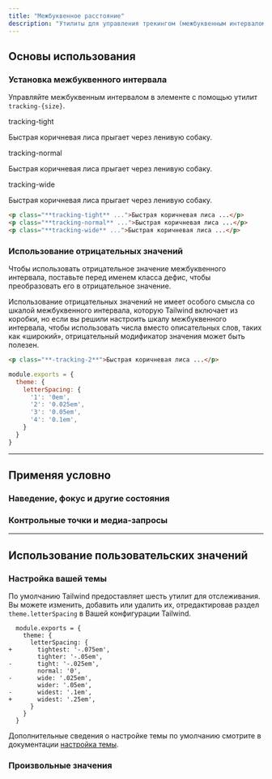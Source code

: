 ```yaml
---
title: "Межбуквенное расстояние"
description: "Утилиты для управления трекингом (межбуквенным интервалом) элемента."
---
```




## Основы использования

### Установка межбуквенного интервала

Управляйте межбуквенным интервалом в элементе с помощью утилит `tracking-{size}`.

<Example>
  <div class="flex flex-col gap-8">
    <div>
      <span class="font-medium text-sm text-slate-500 font-mono mb-3 dark:text-slate-400">tracking-tight</span>
      <p class="tracking-tight text-lg font-medium text-slate-900 dark:text-slate-200">
        Быстрая коричневая лиса прыгает через ленивую собаку.
      </p>
    </div>
    <div>
      <span class="font-medium text-sm text-slate-500 font-mono mb-3 dark:text-slate-400">tracking-normal</span>
      <p class="tracking-normal text-lg font-medium text-slate-900 dark:text-slate-200">
        Быстрая коричневая лиса прыгает через ленивую собаку.
      </p>
    </div>
    <div>
      <span class="font-medium text-sm text-slate-500 font-mono mb-3 dark:text-slate-400">tracking-wide</span>
      <p class="tracking-wide text-lg font-medium text-slate-900 dark:text-slate-200">
        Быстрая коричневая лиса прыгает через ленивую собаку.
      </p>
    </div>
  </div>
</Example>

```html
<p class="**tracking-tight** ...">Быстрая коричневая лиса ...</p>
<p class="**tracking-normal** ...">Быстрая коричневая лиса ...</p>
<p class="**tracking-wide** ...">Быстрая коричневая лиса ...</p>
```

### Использование отрицательных значений

Чтобы использовать отрицательное значение межбуквенного интервала, поставьте перед именем класса дефис, чтобы преобразовать его в отрицательное значение.

Использование отрицательных значений не имеет особого смысла со шкалой межбуквенного интервала, которую Tailwind включает из коробки, но если вы решили настроить шкалу межбуквенного интервала, чтобы использовать числа вместо описательных слов, таких как «широкий», отрицательный модификатор значения может быть полезен.

<SnippetGroup>

```html HTML
<p class="**-tracking-2**">Быстрая коричневая лиса ...</p>
```

```js tailwind.config.js
module.exports = {
  theme: {
    letterSpacing: {
      '1': '0em',
      '2': '0.025em',
      '3': '0.05em',
      '4': '0.1em',
    }
  }
}
```

</SnippetGroup>

---

## <Heading ignore>Применяя условно</Heading>

### <Heading ignore>Наведение, фокус и другие состояния</Heading>

<HoverFocusAndOtherStates defaultClass="tracking-tight" featuredClass="tracking-wide" element="p" />

### <Heading ignore>Контрольные точки и медиа-запросы</Heading>

<BreakpointsAndMediaQueries defaultClass="tracking-tight" featuredClass="tracking-wide" element="p" />

---

## Использование пользовательских значений

### Настройка вашей темы

По умолчанию Tailwind предоставляет шесть утилит для отслеживания. Вы можете изменить, добавить или удалить их, отредактировав раздел `theme.letterSpacing` в Вашей конфигурации Tailwind.

```diff-js tailwind.config.js
  module.exports = {
    theme: {
      letterSpacing: {
+       tightest: '-.075em',
        tighter: '-.05em',
-       tight: '-.025em',
        normal: '0',
-       wide: '.025em',
        wider: '.05em',
-       widest: '.1em',
+       widest: '.25em',
      }
    }
  }
```

Дополнительные сведения о настройке темы по умолчанию смотрите в документации [настройка темы](/docs/theme#customizing-the-default-theme).

### Произвольные значения

<ArbitraryValues property="letter-spacing" featuredClass="tracking-[.25em]" element="p" />
